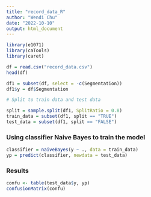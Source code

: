 ```yaml
---
title: "record_data_R"
author: "Wendi Chu"
date: "2022-10-10"
output: html_document
---
```


```r
library(e1071)
library(caTools)
library(caret)
```

```r
df = read.csv("record_data.csv")
head(df)
```

```r

df1 = subset(df, select = -c(Segmentation))
df1$y = df$Segmentation

# Split to train data and test data

split = sample.split(df1, SplitRatio = 0.8)
train_data = subset(df1, split == "TRUE")
test_data = subset(df1, split == "FALSE")
```

### Using classifier Naive Bayes to train the model
```r
classifier = naiveBayes(y ~ ., data = train_data)
yp = predict(classifier, newdata = test_data)
```

### Results
```r
confu <- table(test_data$y, yp)
confusionMatrix(confu)
```
